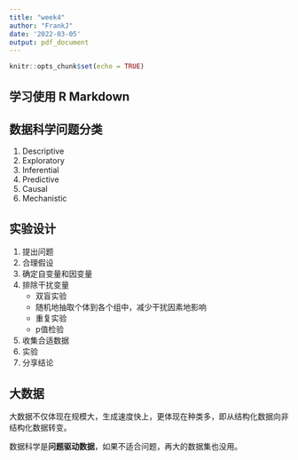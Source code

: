 ```yaml
---
title: "week4"
author: "FrankJ"
date: '2022-03-05'
output: pdf_document
---
```


```r
knitr::opts_chunk$set(echo = TRUE)
```

## 学习使用 R Markdown

## 数据科学问题分类

1.  Descriptive
2.  Exploratory
3.  Inferential
4.  Predictive
5.  Causal
6.  Mechanistic

## 实验设计

1.  提出问题
2.  合理假设
3.  确定自变量和因变量
4.  排除干扰变量
    -   双盲实验
    -   随机地抽取个体到各个组中，减少干扰因素地影响
    -   重复实验
    -   p值检验
5.  收集合适数据
6.  实验
7.  分享结论

## 大数据

大数据不仅体现在规模大，生成速度快上，更体现在种类多，即从结构化数据向非结构化数据转变。

数据科学是**问题驱动数据**，如果不适合问题，再大的数据集也没用。
